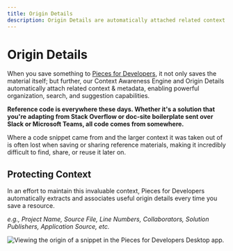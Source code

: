 ```yaml
---
title: Origin Details
description: Origin Details are automatically attached related context & metadata, enabling powerful organization, search, and suggestion capabilities.
---
```


# Origin Details
When you save something to <a href="{{ links.website.home }}">Pieces for Developers</a>, it not only saves the material itself; but further, our Context Awareness Engine and Origin Details automatically attach related context & metadata, enabling powerful organization, search, and suggestion capabilities.

**Reference code is everywhere these days. Whether it's a solution that you're adapting from Stack Overflow or doc-site boilerplate sent over Slack or Microsoft Teams, all code comes from somewhere.**

Where a code snippet came from and the larger context it was taken out of is often lost when saving or sharing reference materials, making it incredibly difficult to find, share, or reuse it later on.

## Protecting Context
In an effort to maintain this invaluable context, Pieces for Developers automatically extracts and associates useful origin details every time you save a resource.

_e.g., Project Name, Source File, Line Numbers, Collaborators, Solution Publishers, Application Source, etc._

![Viewing the origin of a snippet in the Pieces for Developers Desktop app.](https://storage.googleapis.com/pieces_static_resources/pfd_wiki/PFD_ORIGIN.gif)
